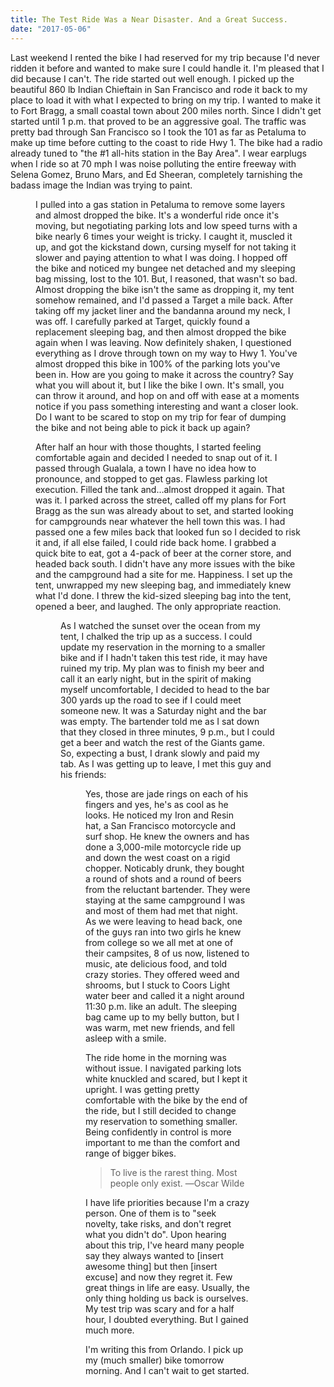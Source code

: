 ```yaml
---
title: The Test Ride Was a Near Disaster. And a Great Success.
date: "2017-05-06"
---
```


Last weekend I rented the bike I had reserved for my trip because I'd never ridden it before and wanted to make sure I could handle it. I'm pleased that I did because I can't. The ride started out well enough. I picked up the beautiful 860 lb Indian Chieftain in San Francisco and rode it back to my place to load it with what I expected to bring on my trip. I wanted to make it to Fort Bragg, a small coastal town about 200 miles north. Since I didn't get started until 1 p.m. that proved to be an aggressive goal. The traffic was pretty bad through San Francisco so I took the 101 as far as Petaluma to make up time before cutting to the coast to ride Hwy 1. The bike had a radio already tuned to "the #1 all-hits station in the Bay Area". I wear earplugs when I ride so at 70 mph I was noise polluting the entire freeway with Selena Gomez, Bruno Mars, and Ed Sheeran, completely tarnishing the badass image the Indian was trying to paint.

<Figure
  caption="The Indian Chieftain at Ocean Cove Campground"
  id="chieftain-test-ride"
/>

I pulled into a gas station in Petaluma to remove some layers and almost dropped the bike. It's a wonderful ride once it's moving, but negotiating parking lots and low speed turns with a bike nearly 6 times your weight is tricky. I caught it, muscled it up, and got the kickstand down, cursing myself for not taking it slower and paying attention to what I was doing. I hopped off the bike and noticed my bungee net detached and my sleeping bag missing, lost to the 101. But, I reasoned, that wasn't so bad. Almost dropping the bike isn't the same as dropping it, my tent somehow remained, and I'd passed a Target a mile back. After taking off my jacket liner and the bandanna around my neck, I was off. I carefully parked at Target, quickly found a replacement sleeping bag, and then almost dropped the bike again when I was leaving. Now definitely shaken, I questioned everything as I drove through town on my way to Hwy 1. You've almost dropped this bike in 100% of the parking lots you've been in. How are you going to make it across the country? Say what you will about it, but I like the bike I own. It's small, you can throw it around, and hop on and off with ease at a moments notice if you pass something interesting and want a closer look. Do I want to be scared to stop on my trip for fear of dumping the bike and not being able to pick it back up again?

After half an hour with those thoughts, I started feeling comfortable again and decided I needed to snap out of it. I passed through Gualala, a town I have no idea how to pronounce, and stopped to get gas. Flawless parking lot execution. Filled the tank and…almost dropped it again. That was it. I parked across the street, called off my plans for Fort Bragg as the sun was already about to set, and started looking for campgrounds near whatever the hell town this was. I had passed one a few miles back that looked fun so I decided to risk it and, if all else failed, I could ride back home. I grabbed a quick bite to eat, got a 4-pack of beer at the corner store, and headed back south. I didn't have any more issues with the bike and the campground had a site for me. Happiness. I set up the tent, unwrapped my new sleeping bag, and immediately knew what I'd done. I threw the kid-sized sleeping bag into the tent, opened a beer, and laughed. The only appropriate reaction.

<Figure caption="My brand new sleeping bag." id="kids-sleeping-bag" />

As I watched the sunset over the ocean from my tent, I chalked the trip up as a success. I could update my reservation in the morning to a smaller bike and if I hadn't taken this test ride, it may have ruined my trip. My plan was to finish my beer and call it an early night, but in the spirit of making myself uncomfortable, I decided to head to the bar 300 yards up the road to see if I could meet someone new. It was a Saturday night and the bar was empty. The bartender told me as I sat down that they closed in three minutes, 9 p.m., but I could get a beer and watch the rest of the Giants game. So, expecting a bust, I drank slowly and paid my tab. As I was getting up to leave, I met this guy and his friends:

<Figure caption="New friends." id="ocean-cove" />

Yes, those are jade rings on each of his fingers and yes, he's as cool as he looks. He noticed my Iron and Resin hat, a San Francisco motorcycle and surf shop. He knew the owners and has done a 3,000-mile motorcycle ride up and down the west coast on a rigid chopper. Noticably drunk, they bought a round of shots and a round of beers from the reluctant bartender. They were staying at the same campground I was and most of them had met that night. As we were leaving to head back, one of the guys ran into two girls he knew from college so we all met at one of their campsites, 8 of us now, listened to music, ate delicious food, and told crazy stories. They offered weed and shrooms, but I stuck to Coors Light water beer and called it a night around 11:30 p.m. like an adult. The sleeping bag came up to my belly button, but I was warm, met new friends, and fell asleep with a smile.

The ride home in the morning was without issue. I navigated parking lots white knuckled and scared, but I kept it upright. I was getting pretty comfortable with the bike by the end of the ride, but I still decided to change my reservation to something smaller. Being confidently in control is more important to me than the comfort and range of bigger bikes.

> To live is the rarest thing. Most people only exist. ―Oscar Wilde

I have life priorities because I'm a crazy person. One of them is to "seek novelty, take risks, and don't regret what you didn't do". Upon hearing about this trip, I've heard many people say they always wanted to [insert awesome thing] but then [insert excuse] and now they regret it. Few great things in life are easy. Usually, the only thing holding us back is ourselves. My test trip was scary and for a half hour, I doubted everything. But I gained much more.

I'm writing this from Orlando. I pick up my (much smaller) bike tomorrow morning. And I can't wait to get started.
